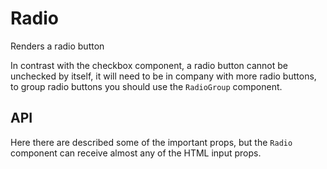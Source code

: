 

<Meta of={RadioStories} />

# Radio

Renders a radio button

<Canvas of={RadioStories.Primary} />

In contrast with the checkbox component, a radio button cannot be unchecked by itself, it will need to be in company with more radio buttons,
to group radio buttons you should use the `RadioGroup` component.

## API
Here there are described some of the important props, but the `Radio` component can receive almost any of the HTML input props.

<ArgTypes of={RadioStories} />
